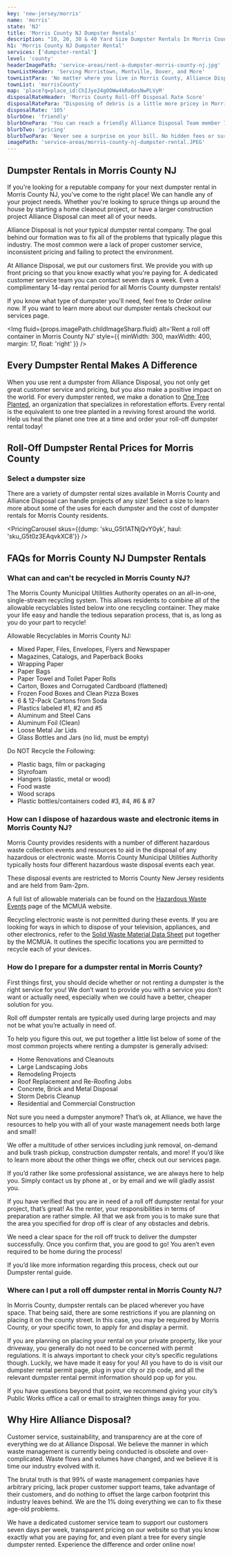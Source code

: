 ```yaml
---
key: 'new-jersey/morris'
name: 'morris'
state: 'NJ'
title: 'Morris County NJ Dumpster Rentals'
description: "10, 20, 30 & 40 Yard Size Dumpster Rentals In Morris County. Alliance Disposal Is New Jersey's Go To Source For Waste Services. Find The Right Dumpster For Your Next Project!"
h1: 'Morris County NJ Dumpster Rental'
services: ['dumpster-rental']
level: 'county'
headerImagePath: 'service-areas/rent-a-dumpster-morris-county-nj.jpg'
townListHeader: 'Serving Morristown, Montville, Dover, and More'
townListPara: 'No matter where you live in Morris County, Alliance Disposal can take care of your waste management and roll of dumpster rental needs. While what can and can’t be recycled is generally determined by the county, each town has specific events and ordinances that are important to become familiar with. Click your town in the menu below to learn more.'
townList: 'morrisCounty'
map: 'place?q=place_id:ChIJye24g0OWw4kRa6osNwPLVyM'
disposalRateHeader: 'Morris County Roll-Off Disposal Rate Score'
disposalRatePara: "Disposing of debris is a little more pricey in Morris County versus other counties in New Jersey. That is why when you order online with Alliance Disposal we give you flexible weight limits so you don't pay for more than you need."
disposalRate: '105'
blurbOne: 'friendly'
blurbOnePara: 'You can reach a friendly Alliance Disposal Team member 7 days a week!'
blurbTwo: 'pricing'
blurbTwoPara: 'Never see a surprise on your bill. No hidden fees or surcharges.'
imagePath: 'service-areas/morris-county-nj-dumpster-rental.JPEG'
---
```





## Dumpster Rentals in Morris County NJ

If you're looking for a reputable company for your next dumpster rental in Morris County NJ, you've come to the right place! We can handle any of your project needs. Whether you're looking to spruce things up around the house by starting a <Link to={Paths.rollOffDetails}>home cleanout project</Link>, or have a larger <Link to={Paths.constructionDumpsterRentals}>construction project</Link> Alliance Disposal can meet all of your needs.

Alliance Disposal is not your typical dumpster rental company. The goal behind our formation was to fix all of the problems that typically plague this industry. The most common were a lack of proper customer service, inconsistent pricing and failing to protect the environment.

At Alliance Disposal, we put our customers first. We provide you with up front pricing so that you know exactly what you're paying for. A dedicated customer service team you can contact seven days a week. Even a complimentary 14-day rental period for all Morris County dumpster rentals!

If you know what type of dumpster you'll need, feel free to <Link to={Paths.orderRollOff}>Order online</Link> now. If you want to learn more about our dumpster rentals checkout our <Link to={Paths.services}>services</Link> page.

<Img
    fluid={props.imagePath.childImageSharp.fluid}
    alt='Rent a roll off container in Morris County NJ'
    style={{
        minWidth: 300,
        maxWidth: 400,
        margin: 17,
        float: 'right'
    }}
/>

## Every Dumpster Rental Makes A Difference

When you use rent a dumpster from Alliance Disposal, you not only get great customer service and pricing, but you also make a positive impact on the world. For every dumpster rented, we make a donation to <a href='https://onetreeplanted.org/' target="_blank" rel="noopener norefferer">One Tree Planted</a>, an organization that specializes in reforestation efforts. Every rental is the equivalent to one tree planted in a reviving forest around the world. Help us heal the planet one tree at a time and <Link to={Paths.orderRollOff}>order</Link> your roll-off dumpster rental today!

## Roll-Off Dumpster Rental Prices for Morris County

### Select a dumpster size

There are a variety of dumpster rental sizes available in Morris County and Alliance Disposal can handle projects of any size! Select a size to learn more about some of the uses for each dumpster and the cost of dumpster rentals for Morris County residents.

<PricingCarousel
    skus={{dump: 'sku_G5t1ATNjQvY0yk', haul: 'sku_G5t0z3EAqvkXC8'}}
/>

## FAQs for Morris County NJ Dumpster Rentals

### What can and can't be recycled in Morris County NJ?

The Morris County Municipal Utilities Authority operates on an all-in-one, single-stream recycling system. This allows residents to combine all of the allowable recyclables listed below into one recycling container. They make your life easy and handle the tedious separation process, that is, as long as you do your part to recycle!

Allowable Recyclables in Morris County NJ:

- Mixed Paper, Files, Envelopes, Flyers and Newspaper
- Magazines, Catalogs, and Paperback Books
- Wrapping Paper
- Paper Bags
- Paper Towel and Toilet Paper Rolls
- Carton, Boxes and Corrugated Cardboard (flattened)
- Frozen Food Boxes and Clean Pizza Boxes
- 6 & 12-Pack Cartons from Soda
- Plastics labeled #1, #2 and #5
- Aluminum and Steel Cans
- Aluminum Foil (Clean)
- Loose Metal Jar Lids
- Glass Bottles and Jars (no lid, must be empty)

Do NOT Recycle the Following:

- Plastic bags, film or packaging
- Styrofoam
- Hangers (plastic, metal or wood)
- Food waste
- Wood scraps
- Plastic bottles/containers coded #3, #4, #6 & #7

### How can I dispose of hazardous waste and electronic items in Morris County NJ?

Morris County provides residents with a number of different hazardous waste collection events and resources to aid in the disposal of any hazardous or electronic waste. Morris County Municipal Utilities Authority typically hosts four different hazardous waste disposal events each year.

These disposal events are restricted to Morris County New Jersey residents and are held from 9am-2pm.

A full list of allowable materials can be found on the <a href='https://mcmua.com/sw_hhw_events.asp' target="_blank" rel="noopener norefferer">Hazardous Waste Events</a> page of the MCMUA website.

Recycling electronic waste is not permitted during these events. If you are looking for ways in which to dispose of your television, appliances, and other electronics, refer to the <a href='https://mcmua.com/materialdetail.asp?MaterialID=41' target="_blank" rel="noopener norefferer">Solid Waste Material Data Sheet</a> put together by the MCMUA. It outlines the specific locations you are permitted to recycle each of your devices.


### How do I prepare for a dumpster rental in Morris County?

First things first, you should decide whether or not renting a dumpster is the right service for you! We don’t want to provide you with a service you don’t want or actually need, especially when we could have a better, cheaper solution for you.

Roll off dumpster rentals are typically used during large projects and may not be what you’re actually in need of.

To help you figure this out, we put together a little list below of some of the most common projects where renting a dumpster is generally advised:

- Home Renovations and Cleanouts
- Large Landscaping Jobs
- Remodeling Projects
- Roof Replacement and Re-Roofing Jobs
- Concrete, Brick and Metal Disposal
- Storm Debris Cleanup
- Residential and Commercial Construction

Not sure you need a dumpster anymore? That’s ok, at Alliance, we have the resources to help you with all of your waste management needs both large and small!

We offer a multitude of other services including junk removal, on-demand and bulk trash pickup,
construction dumpster rentals, and more! If you’d like to learn more about the other things we offer, check out our <Link to={Paths.services}>services</Link> page.

If you’d rather like some professional assistance, we are always here to help you. Simply contact us by phone at <TelDisplay />, or by <Link to={Paths.contact}>email</Link> and we will gladly assist you.

If you have verified that you are in need of a roll off dumpster rental for your project, that’s great! As the renter, your responsibilities in terms of preparation are rather simple. All that we ask from you is to make sure that the area you specified for drop off is clear of any obstacles and debris.

We need a clear space for the roll off truck to deliver the dumpster successfully. Once you confirm that, you are good to go! You aren’t even required to be home during the process!

If you’d like more information regarding this process, check out our <Link to={Paths.howToRentADumpster}>Dumpster rental guide</Link>.


### Where can I put a roll off dumpster rental in Morris County NJ?

In Morris County, dumpster rentals can be placed wherever you have space. That being said, there are some restrictions if you are planning on placing it on the county street. In this case, you may be required by Morris County, or your specific town, to apply for and display a permit.

If you are planning on placing your rental on your private property, like your driveway, you generally do not need to be concerned with permit regulations. It is always important to check your city’s specific regulations though. Luckily, we have made it easy for you! All you have to do is visit our <Link to={Paths.dumpsterPermits}>dumpster rental permit</Link> page, plug in your city or zip code, and all the relevant dumpster rental permit information should pop up for you.

If you have questions beyond that point, we recommend giving your city’s Public Works office a call or email to straighten things away for you.

<DumpsterRentalCTA
    imageAlt='10, 20, 30 and 40 Yard Dumpster Rentals'
/>

## Why Hire Alliance Disposal?

Customer service, sustainability, and transparency are at the core of everything we do at Alliance Disposal. We believe the manner in which waste management is currently being conducted is obsolete and over-complicated. Waste flows and volumes have changed, and we believe it is time our industry evolved with it.

The brutal truth is that 99% of waste management companies have arbitrary pricing, lack proper
customer support teams, take advantage of their customers, and do nothing to offset the large carbon footprint this industry leaves behind. We are the 1% doing everything we can to fix these age-old problems.

We have a dedicated customer service team to support our customers seven days per week, transparent pricing on our website so that you know exactly what you are paying for, and even plant a tree for every single dumpster rented. Experience the difference and <Link to={Paths.orderRollOff}>order online</Link> now!